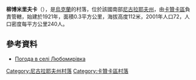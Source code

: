 {{coord|47|51|24|N|32|41|56|E|scale:100000|display=title}}

'''柳博米里夫卡'''（{{lang-uk|Любомирівка}}），是[[烏克蘭|烏克蘭]]的村落，位於該國南部[[尼古拉耶夫州|尼古拉耶夫州]]，由[[卡贊卡區|卡贊卡區]]負責管轄，始建於1921年，面積0.3平方公里，海拔高度112米，2001年人口72，人口密度每平方公里240人。

==參考資料==
* [http://weather.in.ua/ua/nikolaevskaja/14187 Погода в селі Любомирівка] {{Wayback|url=http://weather.in.ua/ua/nikolaevskaja/14187 |date=20111221125936 }}

[[Category:尼古拉耶夫州村落|Category:尼古拉耶夫州村落]]
[[Category:卡贊卡區村落|Category:卡贊卡區村落]]


{{Mykolaiv-geo-stub}}